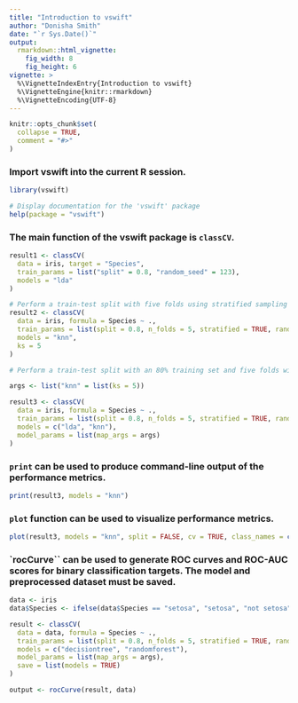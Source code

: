 ---
title: "Introduction to vswift"
author: "Donisha Smith"
date: "`r Sys.Date()`"
output: 
  rmarkdown::html_vignette:
    fig_width: 8
    fig_height: 6
vignette: >
  %\VignetteIndexEntry{Introduction to vswift}
  %\VignetteEngine{knitr::rmarkdown}
  %\VignetteEncoding{UTF-8}
---

```{r, include = FALSE}
knitr::opts_chunk$set(
  collapse = TRUE,
  comment = "#>"
)
```


### Import **vswift** into the current R session.
```{r setup}
library(vswift)

# Display documentation for the 'vswift' package
help(package = "vswift")
```


### The main function of the **vswift** package is `classCV`.
```{r}
result1 <- classCV(
  data = iris, target = "Species",
  train_params = list("split" = 0.8, "random_seed" = 123),
  models = "lda"
)

# Perform a train-test split with five folds using stratified sampling with K-Nearest Neighbors while also specifying an additional argument for knn to specify the number of neighbors to consider
result2 <- classCV(
  data = iris, formula = Species ~ .,
  train_params = list(split = 0.8, n_folds = 5, stratified = TRUE, random_seed = 123),
  models = "knn",
  ks = 5
)

# Perform a train-test split with an 80% training set and five folds with stratified sampling LDA and knn. Also specify an argument for knn and save the models for lda and knn.

args <- list("knn" = list(ks = 5))

result3 <- classCV(
  data = iris, formula = Species ~ .,
  train_params = list(split = 0.8, n_folds = 5, stratified = TRUE, random_seed = 123),
  models = c("lda", "knn"),
  model_params = list(map_args = args)
)
```

### `print` can be used to produce command-line output of the performance metrics.
```{r}
print(result3, models = "knn")
```


### `plot` function can be used to visualize performance metrics.
```{r}
plot(result3, models = "knn", split = FALSE, cv = TRUE, class_names = c("setosa", "virginica"), metrics = "precision")
```

### `rocCurve`` can be used to generate ROC curves and ROC-AUC scores for binary classification targets. The model and preprocessed dataset must be saved.
```{r}
data <- iris
data$Species <- ifelse(data$Species == "setosa", "setosa", "not setosa")

result <- classCV(
  data = data, formula = Species ~ .,
  train_params = list(split = 0.8, n_folds = 5, stratified = TRUE, random_seed = 123),
  models = c("decisiontree", "randomforest"),
  model_params = list(map_args = args),
  save = list(models = TRUE)
)

output <- rocCurve(result, data)
```

